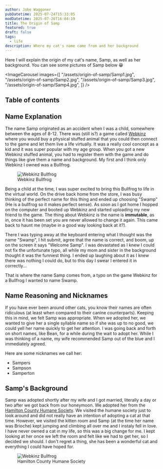 ```yaml
---
author: Jake Waggoner
pubDatetime: 2025-07-24T15:33:05
modDatetime: 2025-07-26T16:04:19
title: The Origin of Samp
featured: true
draft: false
tags:
  - life
description: Where my cat's name came from and her background
---
```



Here I will explain the origin of my cat's name, Samp, as well as her background. You can see some pictures of Samp below 😁

<ImageCarousel
  images={[
    "/assets/origin-of-samp/Samp1.jpg",
    "/assets/origin-of-samp/Samp2.jpg",
    "/assets/origin-of-samp/Samp3.jpg",
    "/assets/origin-of-samp/Samp4.jpg",
  ]}
/>
## Table of contents

## Name Explanation

The name Samp originated as an accident when I was a child, somewhere between the ages of 8-12. There was (still is?) a game called [Webkinz](https://www.webkinz.com/) where you would buy a physical stuffed animal that you could
then connect to the game and let them live a life virtually. It was a really cool concept as a kid and it was super popular with my age group. When you got a new Webkinz stuffed animal, you had to register them with the game and do things like give them a name
and background. My first and I think only Webkinz I owned was a Bullfrog.

<figure>
  <img src="/assets/origin-of-samp/Bullfrog.webp" alt="Webkinz Bullfrog" />
  <figcaption class="text-center">Webkinz Bullfrog</figcaption>
</figure>

Being a child at the time, I was super excited to bring this Bullfrog to life in the virtual world. On the drive back home from the store, I was busy thinking of the perfect name for this thing and ended up choosing "Swamp" (He is a bullfrog so it makes perfect sense).
As soon as I got home I hopped on the computer and booted up Webkinz and started uploading my new friend to the game. The thing about Webkinz is the name is **immutable**, as in, once it has been set you are never allowed to change it again. This came back to haunt
me (maybe in a good way looking back at it?).

There I was typing away at the keyboard entering what I thought was the name "Swamp", I hit submit, agree that the name is correct, and boom, up on the screen it says "Welcome Samp". I was devastated as I knew I could not
fix the unfortunate typo, all while my mom and sister in the background thought it was the funniest thing. I ended up laughing about it as I knew there was nothing I could do, but to this day I swear I entered it in correctly...

That is where the name Samp comes from, a typo on the game Webkinz for a Bullfrog I wanted to name Swamp.

## Name Reasoning and Nicknames

If you have ever been around other cats, you know their names are often ridiculous (at least when compared to their canine counterparts). Keeping this in mind, we felt Samp was appropriate. When we adopted her, we wanted to give her a single syllable name so if she
was up to no good, we could yell her name quickly to get her attention. I was going back and forth on short names, like Bean, for a while during the wait to adopt her. While I was thinking of a name, my wife recommended Samp out of the blue and I immediately agreed.

Here are some nicknames we call her:

- Sampers
- Sampson
- Samperton

## Samp's Background

Samp was adopted shortly after my wife and I got married, literally a day or two after we got back from our honeymoon. We adopted her from the [Hamilton County Humane Society](https://www.hamiltonhumane.com/). We visited the humane society just to look around and
did not really have an intention of adopting a cat at that time. However, we visited the kitten room and Samp (at the time her name was Brioche) kept jumping and climbing all over me and I instaly fell in love. I have never owned a cat in my life, so this was a
big change for me. I kept looking at her once we left the room and felt like we had to get her, so I decided we should. I don't regret a thing, she has been a wonderful cat and everything I could have hoped for.

<figure>
  <img
    src="https://www.hamiltonhumane.com/wp-content/uploads/2020/01/New-Facility-3-481x560.png"
    alt="Webkinz Bullfrog"
  />
  <figcaption class="text-center">Hamilton County Humane Society</figcaption>
</figure>
